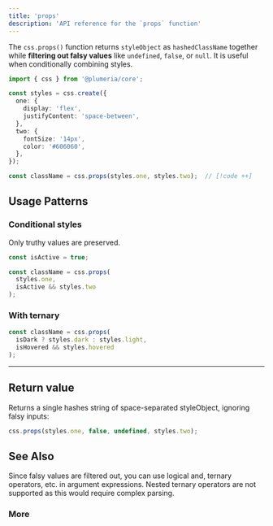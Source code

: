 ```yaml
---
title: 'props'
description: 'API reference for the `props` function'
---
```


The `css.props()` function returns `styleObject` as `hashedClassName` together while **filtering out falsy values** like `undefined`, `false`, or `null`. It is useful when conditionally combining styles.

```ts title="TypeScript"
import { css } from '@plumeria/core';

const styles = css.create({
  one: {
    display: 'flex',
    justifyContent: 'space-between',
  },
  two: {
    fontSize: '14px',
    color: '#606060',
  },
});

const className = css.props(styles.one, styles.two);  // [!code ++]
```


## Usage Patterns

### Conditional styles

Only truthy values are preserved.

```ts
const isActive = true;

const className = css.props(
  styles.one,
  isActive && styles.two
);
```

### With ternary

```ts
const className = css.props(
  isDark ? styles.dark : styles.light,
  isHovered && styles.hovered
);
```

---

## Return value
Returns a single hashes string of space-separated styleObject, ignoring falsy inputs:

```ts
css.props(styles.one, false, undefined, styles.two);
```


## See Also

<Callout title="Good to know">
  Since falsy values are filtered out, you can use logical and, ternary
  operators, etc. in argument expressions.  
  Nested ternary operators are not supported as this would require complex parsing.
</Callout>

### More

<Cards>
  <Card title="See more about css.create" href="/docs/reference/create" />
  <Card title="See more about css.pseudo" href="/docs/reference/pseudo" />
</Cards>
